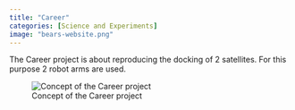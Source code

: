 ---
title: "Career"
categories: [Science and Experiments]
image: "bears-website.png"
---


The Career project is about reproducing the docking of 2 satellites. For this purpose 2 robot arms are used. 

![Concept of the Career project](Career_1.png)


